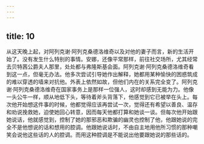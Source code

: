 ```yaml
---
---
---
```

title: 10
---




从这天晚上起，对阿列克谢·阿列克桑德洛维奇以及对他的妻子而言，新的生活开始了。没有发生什么特别的事情。安娜，还像平常那样，前往社交场所，尤其经常去贝特茜公爵夫人那里，处处都与弗隆斯基会面。阿列克谢·阿列克桑德洛维奇看到这一点，但毫无办法。他多次尝试引导她作出解释，她都用某种愉快的困惑筑成的难以穿透的墙来对抗他。外表上依然如故，但他们内在的关系完全变了。阿列克谢·阿列克桑德洛维奇在国家事务上是那样一位强人，这时却感到无能为力。他像一头公牛一样，顺从地低下头，等待着斧头背落下，他感觉到它已被举在头上。每次他开始想这件事的时候，他都觉得应该再尝试一次，觉得还有希望以善良、温存和劝说挽救她，迫使她回心转意，因而每天他都打算和她谈一谈。但每次他开始跟她说话，他就感觉到，控制了她的那邪恶和欺骗的幽灵也控制了他，他跟她说的完全不是他想说的话和想用的腔调。他跟她说话时，不由自主地用他所习惯的那种嘲笑会说他这些话的人的腔调。而用这种腔调是不能说出他要跟她说的那些话的。